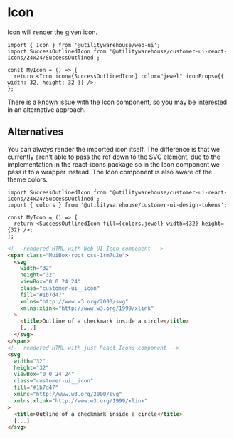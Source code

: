 
<Meta of={Stories} />

# Icon

Icon will render the given icon.

```tsx
import { Icon } from '@utilitywarehouse/web-ui';
import SuccessOutlinedIcon from '@utilitywarehouse/customer-ui-react-icons/24x24/SuccessOutlined';

const MyIcon = () => {
  return <Icon icon={SuccessOutlinedIcon} color="jewel" iconProps={{ width: 32, height: 32 }} />;
};
```

There is a [known issue](https://linear.app/utilitywarehouse/issue/UWDS-270/fix-icon-component)
with the Icon component, so you may be interested in an alternative approach.

## Alternatives

You can always render the imported icon itself. The difference is that we
currently aren't able to pass the ref down to the SVG element, due to the
implementation in the react-icons package so in the Icon component we pass it
to a wrapper instead. The Icon component is also aware of the theme colors.

```tsx
import SuccessOutlinedIcon from '@utilitywarehouse/customer-ui-react-icons/24x24/SuccessOutlined';
import { colors } from '@utilitywarehouse/customer-ui-design-tokens';

const MyIcon = () => {
  return <SuccessOutlinedIcon fill={colors.jewel} width={32} height={32} />;
};
```

```html
<!-- rendered HTML with Web UI Icon component -->
<span class="MuiBox-root css-1rm7u2e">
  <svg
    width="32"
    height="32"
    viewBox="0 0 24 24"
    class="customer-ui__icon"
    fill="#1b7d47"
    xmlns="http://www.w3.org/2000/svg"
    xmlns:xlink="http://www.w3.org/1999/xlink"
  >
    <title>Outline of a checkmark inside a circle</title>
    [...]
  </svg>
</span>
<!-- rendered HTML with just React Icons component -->
<svg
  width="32"
  height="32"
  viewBox="0 0 24 24"
  class="customer-ui__icon"
  fill="#1b7d47"
  xmlns="http://www.w3.org/2000/svg"
  xmlns:xlink="http://www.w3.org/1999/xlink"
>
  <title>Outline of a checkmark inside a circle</title>
  [...]
</svg>
```
